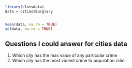 ```r
library(classdata)
data = cities$Burglary


mean(data, na.rm = TRUE)
sd(data, na.rm = TRUE)

```

## Questions I could answer for cities data 
1. Which city has the max value of any particular crime
2. Which city has the most violent crime to population ratio 

